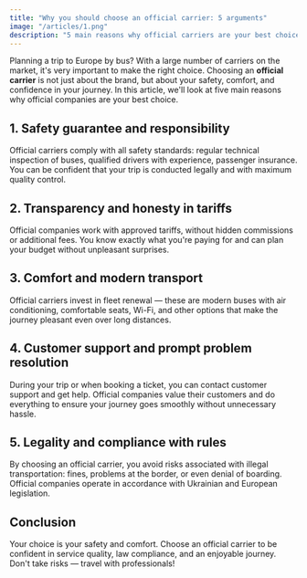 ```yaml
---
title: "Why you should choose an official carrier: 5 arguments"
image: "/articles/1.png"
description: "5 main reasons why official carriers are your best choice for traveling to Europe."
---
```



Planning a trip to Europe by bus? With a large number of carriers on the market, it's very important to make the right choice. Choosing an **official carrier** is not just about the brand, but about your safety, comfort, and confidence in your journey. In this article, we'll look at five main reasons why official companies are your best choice.

## 1. Safety guarantee and responsibility

Official carriers comply with all safety standards: regular technical inspection of buses, qualified drivers with experience, passenger insurance. You can be confident that your trip is conducted legally and with maximum quality control.

## 2. Transparency and honesty in tariffs

Official companies work with approved tariffs, without hidden commissions or additional fees. You know exactly what you're paying for and can plan your budget without unpleasant surprises.

## 3. Comfort and modern transport

Official carriers invest in fleet renewal — these are modern buses with air conditioning, comfortable seats, Wi-Fi, and other options that make the journey pleasant even over long distances.

## 4. Customer support and prompt problem resolution

During your trip or when booking a ticket, you can contact customer support and get help. Official companies value their customers and do everything to ensure your journey goes smoothly without unnecessary hassle.

## 5. Legality and compliance with rules

By choosing an official carrier, you avoid risks associated with illegal transportation: fines, problems at the border, or even denial of boarding. Official companies operate in accordance with Ukrainian and European legislation.

## Conclusion

Your choice is your safety and comfort. Choose an official carrier to be confident in service quality, law compliance, and an enjoyable journey. Don't take risks — travel with professionals!
